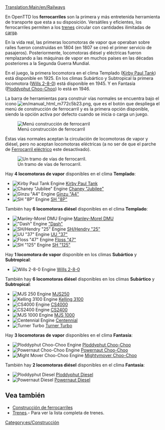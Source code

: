 [[Translation:Main/en/Railways]]{{en/-}}{{es/Tipos de ferrocarril}}

En OpenTTD los '''ferrocarriles''' son la primera y más entretenida herramienta de transporte que esta a su disposición. Versátiles y eficientes, los ferrocarriles permiten a los [[Main/es/Trenes|trenes]] circular con cantidades ilimitadas de [[Main/es/Carga|carga]].

En la vida real, las primeras locomotoras de vapor que operaban sobre raíles fueron construidas en 1804 (en 1807 se creó el primer servicio de pasajeros). Posteriormente, locomotoras diésel y eléctricas fueron remplazando a las máquinas de vapor en muchos países en las décadas posteriores a la Segunda Guerra Mundial.

En el juego, la primera locomotora en el clima Templado ([[Main/es/Kirby Paul Tank|Kirby Paul Tank]]) está disponible en 1925. En los climas Subártico y Subtropical la primera locomotora ([[Main/es/Wills 2-8-0|Wills 2-8-0]]) está disponible en 1945. Y en Fantasía ([[Main/es/Ploddyphut Choo-Choo|Ploddyphut Choo-Choo]]) lo está en 1946.

La barra de herramientas para construir vías normales se encuentra bajo el icono [[File:en/manual html m772c5b23.png]], que es el botón que despliega el menú de construcción de ferrocarril y es la primera opción disponible, siendo la opción activa por defecto cuando se inicia o carga un juego.

[[File:es/Openttd-rail1.png|none|Menú construcción de ferrocarril]]

Éstas vías normales aceptan la circulación de locomotoras de vapor y diésel, pero no aceptan locomotoras eléctricas (a no ser de que el parche de [[Main/es/Ferrocarril eléctrico|Ferrocarril eléctrico]] este desactivado).

[[File:en/Railway.png|none|frame|Un tramo de vías de ferrocarril.]]


Hay '''4 locomotoras de vapor''' disponibles en el clima '''Templado''':
*[[File:en/Kirbypaultank.png|Kirby Paul Tank Engine]] [[Main/es/Kirby Paul Tank|Kirby Paul Tank]]
*[[File:en/Chaneyjubilee.png|Chaney "Jubilee" Engine]] [[Main/es/Chaney "Jubilee"|Chaney "Jubilee"]]
*[[File:en/Ginzua4.png|Ginzu "A4" Engine]] [[Main/es/Ginzu "A4"|Ginzu "A4"]]
*[[File:en/Sh8p.png|SH "8P" Engine]] [[Main/es/SH "8P"|SH "8P"]]
También hay '''6 locomotoras diésel''' disponibles en el clima '''Templado''':
*[[File:en/Manleymoreldmu.png|Manley-Morel DMU Engine]] [[Main/es/Manley-Morel DMU|Manley-Morel DMU]]
*[[File:en/Dash.png|"Dash" Engine]] [[Main/es/Dash|"Dash"]]
*[[File:en/Shhendry25.png|SH/Hendry "25" Engine]] [[Main/es/SH/Hendry "25"|SH/Hendry "25"]]
*[[File:en/Uu37.png|UU "37" Engine]] [[Main/es/UU "37"|UU "37"]]
*[[File:en/Floss47.png|Floss "47" Engine]] [[Main/es/Floss "47"|Floss "47"]]
*[[File:en/Sh125.png|SH "125" Engine]] [[Main/es/SH "125"|SH "125"]]


Hay '''1 locomotora de vapor''' disponible en los climas '''Subártico''' y '''Subtropical''':
*[[File:en/Wills280.png|Wills 2-8-0 Engine]] [[Main/es/Wills 2-8-0|Wills 2-8-0]]
También hay '''6 locomotoras diésel''' disponibles en los climas '''Subártico''' y '''Subtropical''':
*[[File:en/Mjs250.png|MJS 250 Engine]] [[Main/es/MJS250|MJS250]]
*[[File:en/Kelling3100.png|Kelling 3100 Engine]] [[Main/es/Kelling 3100|Kelling 3100]]
*[[File:en/Cs4000.png|CS4000 Engine]] [[Main/es/CS4000|CS4000]]
*[[File:en/Cs2400.png|CS2400 Engine]] [[Main/es/CS2400|CS2400]]
*[[File:en/Mjs1000.png|MJS 1000 Engine]] [[Main/es/MJS 1000|MJS 1000]]
*[[File:en/Centennial.png|Centennial Engine]] [[Main/es/Centennial|Centennial]]
*[[File:en/Turnerturbo.png|Turner Turbo]] [[Main/es/Turner Turbo|Turner Turbo]]


Hay '''3 locomotoras de vapor''' disponibles en el clima '''Fantasía''':
*[[File:en/Ploddyphutchoochoo.png|Ploddyphut Choo-Choo Engine]] [[Main/es/Ploddyphut Choo-Choo|Ploddyphut Choo-Choo]]
*[[File:en/Powernautchoochoo.png|Powernaut Choo-Choo Engine]] [[Main/es/Powernaut Choo-Choo|Powernaut Choo-Choo]]
*[[File:en/Mightymoverchoochoo.png|Might Mover Choo-Choo Engine]] [[Main/es/Mightymover Choo-Choo|Mightymover Choo-Choo]]
También hay '''2 locomotoras diésel''' disponibles en el clima '''Fantasía''':
*[[File:en/Ploddyphutdiesel.png|Ploddyphut Diesel]] [[Main/es/Ploddyphut Diesel|Ploddyphut Diesel]]
*[[File:en/Powernautdiesel.png|Powernaut Diesel]] [[Main/es/Powernaut Diesel|Powernaut Diesel]]


==Vea también==
*[[Main/es/Construcción de ferrocarriles|Construcción de ferrocarriles]]
*[[Main/es/Trenes|Trenes]].- Para ver la lista completa de trenes.

[[Category:es/Construcción]]